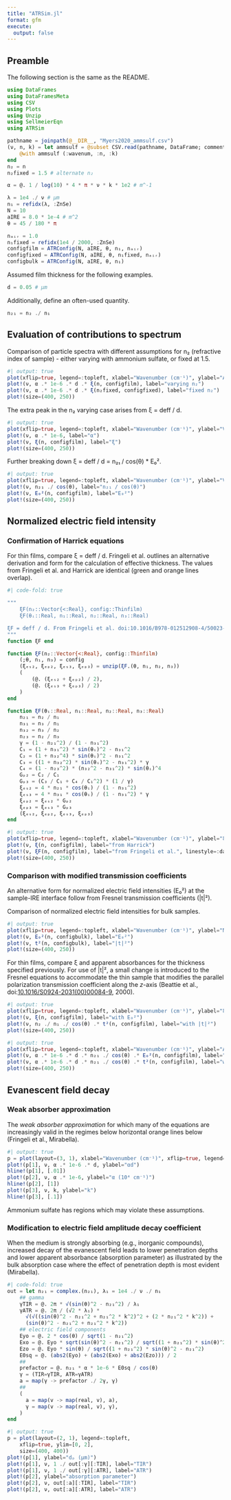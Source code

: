 ```yaml
---
title: "ATRSim.jl"
format: gfm
execute:
  output: false
---
```


## Preamble

The following section is the same as the README.

```julia
using DataFrames
using DataFramesMeta
using CSV
using Plots
using Unzip
using SellmeierEqn
using ATRSim
```

```julia
pathname = joinpath(@__DIR__, "Myers2020_ammsulf.csv")
(ν, n, k) = let ammsulf = @subset CSV.read(pathname, DataFrame; comment="#") @. (650 <= :wavenum <= 4000)
    @with ammsulf (:wavenum, :n, :k)
end
n₂ = n
n₂fixed = 1.5 # alternate n₂

α = @. 1 / log(10) * 4 * π * ν * k * 1e2 # m^-1

λ = 1e4 ./ ν # μm
n₁ = refidx(λ, :ZnSe)
N = 10
aIRE = 8.0 * 1e-4 # m^2
θ = 45 / 180 * π

nₐᵢᵣ = 1.0
n₁fixed = refidx(1e4 / 2000, :ZnSe)
configfilm = ATRConfig(N, aIRE, θ, n₁, nₐᵢᵣ)
configfixed = ATRConfig(N, aIRE, θ, n₁fixed, nₐᵢᵣ)
configbulk = ATRConfig(N, aIRE, θ, n₁)
```

Assumed film thickness for the following examples.
```julia
d = 0.05 # μm
```

Additionally, define an often-used quantity.
```julia
n₂₁ = n₂ ./ n₁
```

## Evaluation of contributions to spectrum

Comparison of particle spectra with different assumptions for n₂ (refractive index of sample) - either varying with ammonium sulfate, or fixed at 1.5.
```julia
#| output: true
plot(xflip=true, legend=:topleft, xlabel="Wavenumber (cm⁻¹)", ylabel="Absorbance")
plot!(ν, α .* 1e-6 .* d .* ξ(n, configfilm), label="varying n₂")
plot!(ν, α .* 1e-6 .* d .* ξ(n₂fixed, configfixed), label="fixed n₂")
plot!(size=(400, 250))
```

The extra peak in the n₂ varying case arises from ξ = deff / d.
```julia
#| output: true
plot(xflip=true, legend=:topleft, xlabel="Wavenumber (cm⁻¹)", ylabel="Value")
plot!(ν, α .* 1e-6, label="α")
plot!(ν, ξ(n, configfilm), label="ξ")
plot!(size=(400, 250))
```

Further breaking down ξ = deff / d = n₂₁ / cos(θ) * E₀².
```julia
#| output: true
plot(xflip=true, legend=:topleft, xlabel="Wavenumber (cm⁻¹)", ylabel="Value")
plot!(ν, n₂₁ ./ cos(θ), label="n₂₁ / cos(θ)")
plot!(ν, E₀²(n, configfilm), label="E₀²")
plot!(size=(400, 250))
```

## Normalized electric field intensity

### Confirmation of Harrick equations

For thin films, compare ξ = deff / d. Fringeli et al. outlines an alternative derivation and form for the calculation of effective thickness. The values from Fringeli et al. and Harrick are identical (green and orange lines overlap).

```julia
#| code-fold: true

"""
    ξF(n₂::Vector{<:Real}, config::Thinfilm)
    ξF(θᵢ::Real, n₁::Real, n₂::Real, n₃::Real)

ξF = deff / d. From Fringeli et al. doi:10.1016/B978-012512908-4/50023-0, 2002. 
"""
function ξF end

function ξF(n₂::Vector{<:Real}, config::Thinfilm)
    (;θ, n₁, n₃) = config
    (ξₑₛ₂, ξₑₚ₂, ξₑₛ₃, ξₑₚ₃) = unzip(ξF.(θ, n₁, n₂, n₃))
    (
        (@. (ξₑₛ₂ + ξₑₚ₂) / 2),
        (@. (ξₑₛ₃ + ξₑₚ₃) / 2)
    )
end

function ξF(θᵢ::Real, n₁::Real, n₂::Real, n₃::Real)
    n₂₁ = n₂ / n₁
    n₃₁ = n₃ / n₁
    n₃₂ = n₃ / n₂
    n₂₃ = n₂ / n₃
    γ = (1 - n₂₁^2) / (1 - n₃₁^2)
    C₁ = (1 + n₃₁^2) * sin(θᵢ)^2 - n₃₁^2
    C₂ = (1 + n₃₂^4) * sin(θᵢ)^2 - n₃₁^2
    C₃ = ((1 + n₃₂^2) * sin(θᵢ)^2 - n₃₁^2) * γ
    C₄ = (1 - n₂₃^2) * (n₃₂^2 - n₃₁^2) * sin(θᵢ)^4
    Gₚ₂ = C₂ / C₁
    Gₚ₃ = (C₃ / C₁ + C₄ / C₁^2) * (1 / γ)
    ξₑₛ₂ = 4 * n₂₁ * cos(θᵢ) / (1 - n₃₁^2)
    ξₑₛ₃ = 4 * n₃₁ * cos(θᵢ) / (1 - n₃₁^2) * γ
    ξₑₚ₂ = ξₑₛ₂ * Gₚ₂
    ξₑₚ₃ = ξₑₛ₃ * Gₚ₃
    (ξₑₛ₂, ξₑₚ₂, ξₑₛ₃, ξₑₚ₃)
end
```

```julia
#| output: true
plot(xflip=true, legend=:topleft, xlabel="Wavenumber (cm⁻¹)", ylabel="ξ")
plot!(ν, ξ(n, configfilm), label="from Harrick")
plot!(ν, ξF(n, configfilm), label="from Fringeli et al.", linestyle=:dash)
plot!(size=(400, 250))
```

### Comparison with modified transmission coefficients

An alternative form for normalized electric field intensities (E₀²) at the sample-IRE interface follow from Fresnel transmission coefficients (|t|²). 

Comparison of normalized electric field intensities for bulk samples. 
```julia
#| output: true
plot(xflip=true, legend=:topleft, xlabel="Wavenumber (cm⁻¹)", ylabel="Normalized field intensity")
plot!(ν, E₀²(n, configbulk), label="E₀²")
plot!(ν, t²(n, configbulk), label="|t|²")
plot!(size=(400, 250))
```

For thin films, compare ξ and apparent absorbances for the thickness specified previously. For use of |t|², a small change is introduced to the Fresnel equations to accommodate the thin sample that modifies the parallel polarization transmission coefficient along the *z*-axis (Beattie et al., doi:[10.1016/S0924-2031(00)00084-9](https://doi.org/10.1016/S0924-2031(00)00084-9), 2000).
```julia
#| output: true
plot(xflip=true, legend=:topleft, xlabel="Wavenumber (cm⁻¹)", ylabel="ξ")
plot!(ν, ξ(n, configfilm), label="with E₀²")
plot!(ν, n₂ ./ n₁ ./ cos(θ) .* t²(n, configfilm), label="with |t|²")
plot!(size=(400, 250))
```

```julia
#| output: true
plot(xflip=true, legend=:topleft, xlabel="Wavenumber (cm⁻¹)", ylabel="Absorbance")
plot!(ν, α .* 1e-6 .* d .* n₂₁ ./ cos(θ) .* E₀²(n, configfilm), label="with E₀²")
plot!(ν, α .* 1e-6 .* d .* n₂₁ ./ cos(θ) .* t²(n, configfilm), label="with |t|²")
plot!(size=(400, 250))
```

## Evanescent field decay

### Weak absorber approximation

The *weak absorber approximation* for which many of the equations are increasingly valid in the regimes below horizontal orange lines below (Fringeli et al., Mirabella).
```julia
#| output: true
p = plot(layout=(3, 1), xlabel="Wavenumber (cm⁻¹)", xflip=true, legend=false, size=(400, 600))
plot!(p[1], ν, α .* 1e-6 .* d, ylabel="αd")
hline!(p[1], [.01])
plot!(p[2], ν, α .* 1e-6, ylabel="α (10⁴ cm⁻¹)")
hline!(p[2], [1])
plot!(p[3], ν, k, ylabel="k")
hline!(p[3], [.1])
```
Ammonium sulfate has regions which may violate these assumptions.

### Modification to electric field amplitude decay coefficient

When the medium is strongly absorbing (e.g., inorganic compounds), increased decay of the evanescent field leads to lower penetration depths and lower apparent absorbance (absorption parameter) as illustrated by the bulk absorption case where the effect of penetration depth is most evident (Mirabella).
```julia
#| code-fold: true
out = let n₂₁ = complex.(n₂₁), λ₁ = 1e4 ./ ν ./ n₁
    ## gamma
    γTIR = @. 2π * √(sin(θ)^2 - n₂₁^2) / λ₁
    γATR = @. 2π / (√2 * λ₁) * 
      √(√((sin(θ)^2 - n₂₁^2 + n₂₁^2 * k^2)^2 + (2 * n₂₁^2 * k^2)) + 
      (sin(θ)^2 - n₂₁^2 + n₂₁^2 * k^2))
    ## electric field components
    Eyo = @. 2 * cos(θ) / sqrt(1 - n₂₁^2)
    Exo = @. Eyo * sqrt(sin(θ)^2 - n₂₁^2) / sqrt((1 + n₂₁^2) * sin(θ)^2 - n₂₁^2)
    Ezo = @. Eyo * sin(θ) / sqrt((1 + n₂₁^2) * sin(θ)^2 - n₂₁^2)
    E0sq = @. (abs2(Eyo) + (abs2(Exo) + abs2(Ezo))) / 2
    ##
    prefactor = @. n₂₁ * α * 1e-6 * E0sq / cos(θ)
    γ = (TIR=γTIR, ATR=γATR)
    a = map(γ -> prefactor ./ 2γ, γ)
    ##
    (
      a = map(v -> map(real, v), a),
      γ = map(v -> map(real, v), γ),
    )
end
```

```julia
#| output: true
p = plot(layout=(2, 1), legend=:topleft,
    xflip=true, ylim=[0, 2],
    size=(400, 400))
plot!(p[1], ylabel="dₚ (μm)")
plot!(p[1], ν, 1 ./ out[:γ][:TIR], label="TIR")
plot!(p[1], ν, 1 ./ out[:γ][:ATR], label="ATR")
plot!(p[2], ylabel="absorption parameter")
plot!(p[2], ν, out[:a][:TIR], label="TIR")
plot!(p[2], ν, out[:a][:ATR], label="ATR")
```
